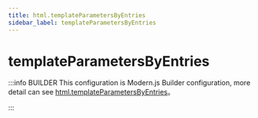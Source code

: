 ```yaml
---
title: html.templateParametersByEntries
sidebar_label: templateParametersByEntries
---
```

# templateParametersByEntries

:::info BUILDER
This configuration is Modern.js Builder configuration, more detail can see [html.templateParametersByEntries](https://modernjs.dev/builder/en/api/config-html.html#html-templateparametersbyentries)。

:::


<Main />
